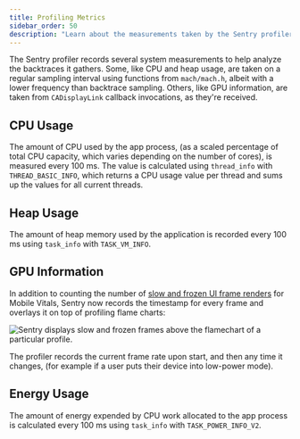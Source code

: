 ```yaml
---
title: Profiling Metrics
sidebar_order: 50
description: "Learn about the measurements taken by the Sentry profiler that help us contextualize the work your mobile app does and detect possible issues impacting performance."
---
```


The Sentry profiler records several system measurements to help analyze the backtraces it gathers. Some, like CPU and heap usage, are taken on a regular sampling interval using functions from `mach/mach.h`, albeit with a lower frequency than backtrace sampling. Others, like GPU information, are taken from `CADisplayLink` callback invocations, as they're received.

## CPU Usage

The amount of CPU used by the app process, (as a scaled percentage of total CPU capacity, which varies depending on the number of cores), is measured every 100 ms. The value is calculated using `thread_info` with `THREAD_BASIC_INFO`, which returns a CPU usage value per thread and sums up the values for all current threads.

## Heap Usage

The amount of heap memory used by the application is recorded every 100 ms using `task_info` with `TASK_VM_INFO`.

## GPU Information

In addition to counting the number of [slow and frozen UI frame renders](/product/insights/mobile-vitals/#slow-and-frozen-frames) for Mobile Vitals, Sentry now records the timestamp for every frame and overlays it on top of profiling flame charts:

![Sentry displays slow and frozen frames above the flamechart of a particular profile.](./img/flamechart-with-gpu-overlay.png)

The profiler records the current frame rate upon start, and then any time it changes, (for example if a user puts their device into low-power mode).

## Energy Usage

The amount of energy expended by CPU work allocated to the app process is calculated every 100 ms using `task_info` with `TASK_POWER_INFO_V2`.
